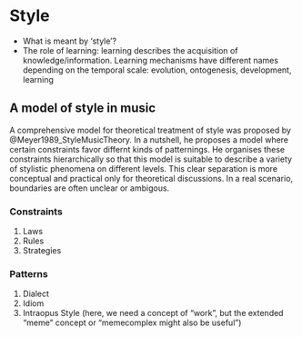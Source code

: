 # Style

- What is meant by 'style'?
- The role of learning: learning describes the acquisition of knowledge/information.
  Learning mechanisms have different names depending on the temporal scale:
  evolution, ontogenesis, development, learning

## A model of style in music

A comprehensive model for theoretical treatment of style 
was proposed by @Meyer1989_StyleMusicTheory.
In a nutshell, he proposes a model where certain constraints
favor differnt kinds of patternings. He organises these 
constraints hierarchically so that this model is 
suitable to describe a variety of stylistic phenomena 
on different levels. This clear separation is more conceptual
and practical only for theoretical discussions. In a real scenario,
boundaries are often unclear or ambigous.

### Constraints

1. Laws
2. Rules
3. Strategies

### Patterns

1. Dialect
2. Idiom
3. Intraopus Style (here, we need a concept of "work", but the extended "meme" concept or "memecomplex might also be useful")

